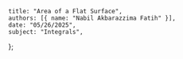     title: "Area of a Flat Surface",
    authors: [{ name: "Nabil Akbarazzima Fatih" }],
    date: "05/26/2025",
    subject: "Integrals",
};